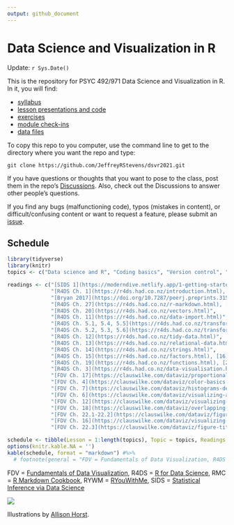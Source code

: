 ```yaml
---
output: github_document
---
```


# Data Science and Visualization in R

Update:  `r Sys.Date()`

This is the repository for PSYC 492/971 Data Science and Visualization in R. In it, you will find:

* [syllabus](https://github.com/JeffreyRStevens/dsvr2021/blob/main/docs/syllabus.pdf)
* [lesson presentations and code](https://github.com/JeffreyRStevens/dsvr2021/tree/main/docs/lesson)
* [exercises](https://github.com/JeffreyRStevens/dsvr2021/tree/main/inst/tutorials)
* [module check-ins](https://github.com/JeffreyRStevens/dsvr2021/tree/main/docs/checkins)
* [data files](https://github.com/JeffreyRStevens/dsvr2021/tree/main/data)

To copy this repo to you computer, use the command line to get to the directory where  you want the repo and type:

`git clone https://github.com/JeffreyRStevens/dsvr2021.git`


If you have questions or thoughts that you want to pose to the class, post them in the repo's [Discussions](https://github.com/JeffreyRStevens/dsvr2021/discussions). Also, check out the Discussions to answer other people's questions. 

If you find any bugs (malfunctioning code), typos (mistakes in content), or difficult/confusing content or want to request a feature, please submit an [issue](https://github.com/JeffreyRStevens/dsvr2021/issues).


## Schedule

``` r
library(tidyverse)
library(knitr)
topics <- c("Data science and R", "Coding basics", "Version control", "Literate programming", "Data types and structures", "Importing and exporting data", "Cleaning columns", "Wrangling rows", "Tidy data", "Merging data", "Character strings", "Factors, dates, and times", "Functions and flow", "Grammar of graphics", "Design and style", "Color", "Visualizing distributions", "Visualizing amounts and proportions", "Visualizing x-y data", "Finessing plots", "Adorning plots", "Extending plots", "Tables", "TBA")

readings <- c("[SIDS 1](https://moderndive.netlify.app/1-getting-started.html), [RYWM 1](https://rladiessydney.org/courses/ryouwithme/01-basicbasics-1/), [Wickham 2020](https://tidyverse.tidyverse.org/articles/manifesto.html)", 
              "[R4DS Ch. 1](https://r4ds.had.co.nz/introduction.html), [4](https://r4ds.had.co.nz/workflow-basics.html), [6](https://r4ds.had.co.nz/workflow-scripts.html), [8](https://r4ds.had.co.nz/workflow-projects.html)", 
              "[Bryan 2017](https://doi.org/10.7287/peerj.preprints.3159v2)", 
              "[R4DS Ch. 27](https://r4ds.had.co.nz/r-markdown.html), [Markdown tutorial](https://commonmark.org/help/tutorial/)", 
              "[R4DS Ch. 20](https://r4ds.had.co.nz/vectors.html)", 
              "[R4DS Ch. 11](https://r4ds.had.co.nz/data-import.html)", 
              "[R4DS Ch. 5.1, 5.4, 5.5](https://r4ds.had.co.nz/transform.html)", 
              "[R4DS Ch. 5.2, 5.3, 5.6](https://r4ds.had.co.nz/transform.html)", 
              "[R4DS Ch. 12](https://r4ds.had.co.nz/tidy-data.html)", 
              "[R4DS Ch. 13](https://r4ds.had.co.nz/relational-data.html)", 
              "[R4DS Ch. 14](https://r4ds.had.co.nz/strings.html)", 
              "[R4DS Ch. 15](https://r4ds.had.co.nz/factors.html), [16](https://r4ds.had.co.nz/dates-and-times.html)", 
              "[R4DS Ch. 19](https://r4ds.had.co.nz/functions.html), [21](https://r4ds.had.co.nz/iteration.html)", 
              "[R4DS Ch. 3](https://r4ds.had.co.nz/data-visualisation.html), [FDV Ch. 1](https://clauswilke.com/dataviz/introduction.html), [2](https://clauswilke.com/dataviz/aesthetic-mapping.html), [3](https://clauswilke.com/dataviz/coordinate-systems-axes.html)", 
              "[FDV Ch. 17](https://clauswilke.com/dataviz/proportional-ink.html), [25](https://clauswilke.com/dataviz/avoid-line-drawings.html), [26](https://clauswilke.com/dataviz/no-3d.html), [29](https://clauswilke.com/dataviz/telling-a-story.html)", 
              "[FDV Ch. 4](https://clauswilke.com/dataviz/color-basics.html), [19](https://clauswilke.com/dataviz/color-pitfalls.html)", 
              "[FDV Ch. 7](https://clauswilke.com/dataviz/histograms-density-plots.html), [8](https://clauswilke.com/dataviz/ecdf-qq.html), [9](https://clauswilke.com/dataviz/boxplots-violins.html)", 
              "[FDV Ch. 6](https://clauswilke.com/dataviz/visualizing-amounts.html), [10](https://clauswilke.com/dataviz/visualizing-proportions.html), [11](https://clauswilke.com/dataviz/nested-proportions.html)", 
              "[FDV Ch. 12](https://clauswilke.com/dataviz/visualizing-associations.html), [13](https://clauswilke.com/dataviz/time-series.html), [14](https://clauswilke.com/dataviz/visualizing-trends.html)", 
              "[FDV Ch. 18](https://clauswilke.com/dataviz/overlapping-points.html), [20](https://clauswilke.com/dataviz/redundant-coding.html), [21](https://clauswilke.com/dataviz/multi-panel-figures.html), [23](https://clauswilke.com/dataviz/balance-data-context.html)", 
              "[FDV Ch. 22.1-22.2](https://clauswilke.com/dataviz/figure-titles-captions.html), [24](https://clauswilke.com/dataviz/small-axis-labels.html), [R4DS Ch. 28](https://r4ds.had.co.nz/graphics-for-communication.html)", 
              "[FDV Ch. 16](https://clauswilke.com/dataviz/visualizing-uncertainty.html),  [27](https://clauswilke.com/dataviz/image-file-formats.html)", 
              "[FDV Ch. 22.3](https://clauswilke.com/dataviz/figure-titles-captions.html#tables), [RMC 10.1](https://bookdown.org/yihui/rmarkdown-cookbook/kable.html)", NA)

schedule <- tibble(Lesson = 1:length(topics), Topic = topics, Readings = readings)
options(knitr.kable.NA = '')
kable(schedule, format = "markdown") #%>% 
  # footnote(general = "FDV = Fundamentals of Data Visualization, R4DS = R for Data Science, RMC = R Markdown Cookbook")
```
\vspace{-5mm}
FDV = [Fundamentals of Data Visualization](https://clauswilke.com/dataviz), R4DS = [R for Data Science](https://r4ds.had.co.nz/), RMC = [R Markdown Cookbook](https://bookdown.org/yihui/rmarkdown-cookbook), RYWM = [RYouWithMe](https://rladiessydney.org/courses/ryouwithme/), SIDS = [Statistical Inference via Data Science](https://moderndive.netlify.app/)

![](docs/meetings/images/monster_support_allisonhorst.jpg)


Illustrations by [Allison Horst](https://www.allisonhorst.com/).